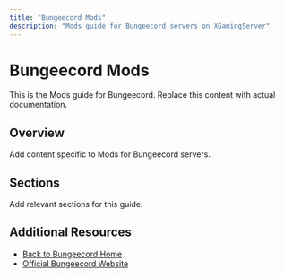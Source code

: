 ```yaml
---
title: "Bungeecord Mods"
description: "Mods guide for Bungeecord servers on XGamingServer"
---
```


# Bungeecord Mods

This is the Mods guide for Bungeecord. Replace this content with actual documentation.

## Overview

Add content specific to Mods for Bungeecord servers.

## Sections

Add relevant sections for this guide.

## Additional Resources

- [Back to Bungeecord Home](./index)
- [Official Bungeecord Website](https://example.com)
